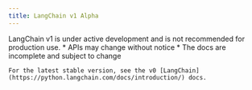 ```yaml
---
title: LangChain v1 Alpha
---
```


<Warning>
    LangChain v1 is under active development and is not recommended for production use.
    * APIs may change without notice
    * The docs are incomplete and subject to change

    For the latest stable version, see the v0 [LangChain](https://python.langchain.com/docs/introduction/) docs.
</Warning>




